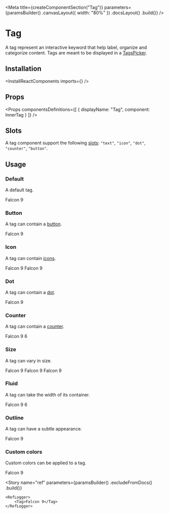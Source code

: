 
<Meta
    title={createComponentSection("Tag")}
    parameters={paramsBuilder()
        .canvasLayout({ width: "80%" })
        .docsLayout(<ReactComponentsLayout sourcePath="/packages/react-components/src/tag/src" />)
        .build()}
/>

# Tag

A tag represent an interactive keyword that help label, organize and categorize content. Tags are meant to be displayed in a [TagsPicker](?path=/story/components-tagspicker--default-story).

## Installation

<InstallReactComponents imports={<Imports />} />

## Props

<Props
    componentsDefinitions={[
        { displayName: "Tag", component: InnerTag }
    ]}
/>

## Slots

A tag component support the following [slots](?path=/docs/getting-started-slots--page): `"text"`, `"icon"`, `"dot"`, `"counter"`, `"button"`.

## Usage

### Default

A default tag.

<Preview>
    <Story name="default">
        <Tag>Falcon 9</Tag>
    </Story>
</Preview>

### Button

A tag can contain a [button](?path=/docs/components-button--default-story).

<Preview>
    <Story name="button">
        <Tag>
            <Text>Falcon 9</Text>
            <IconButton>
                <CrossIcon />
            </IconButton>
        </Tag>
    </Story>
</Preview>

### Icon

A tag can contain [icons](?path=/docs/materials-icons--page).

<Preview>
    <Story name="icon">
        <Inline>
            <Tag>
                <CheckCircleIcon />
                <Text>Falcon 9</Text>
            </Tag>
            <Tag>
                <IconGroup>
                    <CheckCircleIcon /><CheckCircleIcon />
                </IconGroup>
                <Text>Falcon 9</Text>
            </Tag>
        </Inline>
    </Story>
</Preview>

### Dot

A tag can contain a [dot](?path=/docs/components-dot--default-story).

<Preview>
    <Story name="dot">
        <Tag>
            <Dot color="primary-500" />
            <Text>Falcon 9</Text>
        </Tag>
    </Story>
</Preview>

### Counter

A tag can contain a [counter](?path=/docs/components-counter--default-story).

<Preview>
    <Story name="counter">
        <Tag>
            <Text>Falcon 9</Text>
            <Counter>6</Counter>
        </Tag>
    </Story>
</Preview>

### Size

A tag can vary in size.

<Preview>
    <Story name="size">
        <Inline align="end">
            <Tag size="small">Falcon 9</Tag>
            <Tag>Falcon 9</Tag>
            <Tag size="large">Falcon 9</Tag>
        </Inline>
    </Story>
</Preview>

### Fluid

A tag can take the width of its container.

<Preview>
    <Story name="fluid">
        <Tag fluid>
            <CheckCircleIcon />
            <Text>Falcon 9</Text>
            <Counter>6</Counter>
        </Tag>
    </Story>
</Preview>

### Outline

A tag can have a subtle appearance.

<Preview>
    <Story name="outline">
        <Tag variant="outline">Falcon 9</Tag>
    </Story>
</Preview>

### Custom colors

Custom colors can be applied to a tag.

<Preview>
    <Story name="custom-color">
        <Tag
            style={{
                backgroundColor: "#FFF6E7",
                color: "var(--marine-500)",
                border: "1px solid #FEE9C3"
            }}
        >
            Falcon 9
        </Tag>
    </Story>
</Preview>

<CustomColorHover />

<Story
    name="ref"
    parameters={paramsBuilder()
        .excludeFromDocs()
        .build()}
>
    <RefLogger>
        <Tag>Falcon 9</Tag>
    </RefLogger>
</Story>



